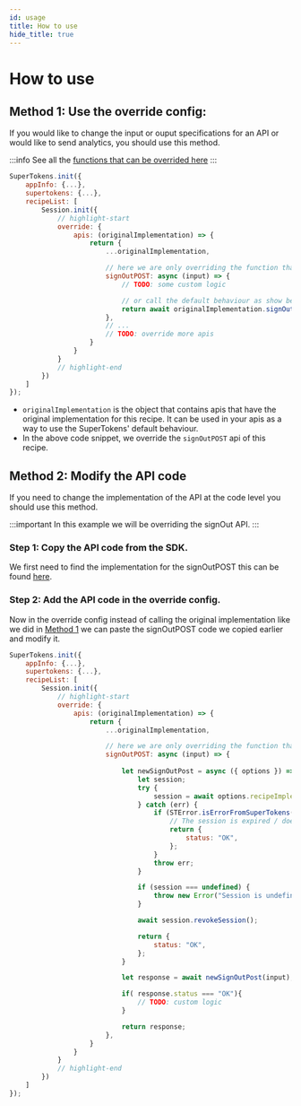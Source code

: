```yaml
---
id: usage
title: How to use
hide_title: true
---
```



# How to use

## Method 1: Use the override config:

If you would like to change the input or ouput specifications for an API or would like to send analytics, you should use this method.

:::info
See all the [functions that can be overrided here](/docs/nodejs/session/override/apis)
:::

<BackendSDKTabs>
<TabItem value="nodejs">

```jsx
SuperTokens.init({
    appInfo: {...},
    supertokens: {...},
    recipeList: [
        Session.init({
            // highlight-start
            override: {
                apis: (originalImplementation) => {
                    return {
                        ...originalImplementation,

                        // here we are only overriding the function that signs out a user
                        signOutPOST: async (input) => {
                            // TODO: some custom logic

                            // or call the default behaviour as show below
                            return await originalImplementation.signOutPOST(input);
                        },
                        // ...
                        // TODO: override more apis
                    }
                }
            }
            // highlight-end
        })
    ]
});
```
</TabItem>
</BackendSDKTabs>

- `originalImplementation` is the object that contains apis that have the original implementation for this recipe. It can be used in your apis as a way to use the SuperTokens' default behaviour.
- In the above code snippet, we override the `signOutPOST` api of this recipe.

## Method 2: Modify the API code

If you need to change the implementation of the API at the code level you should use this method.

:::important
In this example we will be overriding the signOut API.
:::

### Step 1: Copy the API code from the SDK.

We first need to find the implementation for the signOutPOST this can be found [here](https://github.com/supertokens/supertokens-node/blob/master/lib/ts/recipe/session/api/implementation.ts#L48).

### Step 2: Add the API code in the override config.

Now in the override config instead of calling the original implementation like we did in [Method 1](#method-1-use-the-override-config) we can paste the signOutPOST code we copied earlier and modify it.

<BackendSDKTabs>
<TabItem value="nodejs">

```jsx
SuperTokens.init({
    appInfo: {...},
    supertokens: {...},
    recipeList: [
        Session.init({
            // highlight-start
            override: {
                apis: (originalImplementation) => {
                    return {
                        ...originalImplementation,

                        // here we are only overriding the function that signs out a user
                        signOutPOST: async (input) => {
                            
                            let newSignOutPost = async ({ options }) => {
                                let session;
                                try {
                                    session = await options.recipeImplementation.getSession({ req: options.req, res: options.res });
                                } catch (err) {
                                    if (STError.isErrorFromSuperTokens(err) && err.type === STError.UNAUTHORISED) {
                                        // The session is expired / does not exist anyway. So we return OK
                                        return {
                                            status: "OK",
                                        };
                                    }
                                    throw err;
                                }

                                if (session === undefined) {
                                    throw new Error("Session is undefined. Should not come here.");
                                }

                                await session.revokeSession();

                                return {
                                    status: "OK",
                                };
                            }

                            let response = await newSignOutPost(input);

                            if( response.status === "OK"){
                                // TODO: custom logic
                            }

                            return response;
                        },
                    }
                }
            }
            // highlight-end
        })
    ]
});
```
</TabItem>
</BackendSDKTabs>